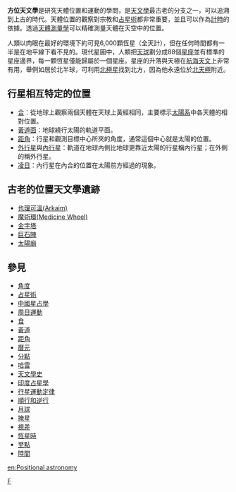 '''方位天文學'''是研究天體位置和運動的學問，是[[天文學|天文學]]最古老的分支之一，可以追溯到上古的時代。天體位置的觀察對宗教和[[占星術|占星術]]都非常重要，並且可以作為[[計時|計時]]的依據。透過[[天體測量學|天體測量學]]可以精確測量天體在天空中的位置。

人類以肉眼在最好的環境下約可見6,000顆恆星（全天計），但在任何時間都有一半是在地平線下看不見的。現代星圖中，人類把[[天球|天球]]劃分成88個[[星座|星座]]並有標準的星座邊界，每一顆恆星僅能歸屬於一個星座。星座的升落與天極在[[航海天文|航海天文]]上非常有用，舉例如居於北半球，可利用[[北極星|北極星]]找到北方，因為他永遠位於[[北天極|北天極]]附近。

== 行星相互特定的位置 ==
* [[合_(天體位置)|合]]：從地球上觀察兩個天體在天球上黃經相同，主要標示[[太陽系|太陽系]]中各天體的相對位置。
* [[黃道面|黃道面]]：地球繞行太陽的軌道平面。
* [[距角|距角]]：行星和觀測目標中心所夾的角度，通常這個中心就是太陽的位置。
* [[外行星|外行星]]與[[內行星|內行星]]：軌道在地球內側比地球更靠近太陽的行星稱內行星；在外側的稱外行星。
* [[凌日|凌日]]：內行星在內合的位置在太陽前方經過的現象。

==古老的位置天文學遺跡 ==
* [[也理可溫(Arkaim)|也理可溫(Arkaim)]]
* [[魔術環(Medicine_Wheel)|魔術環(Medicine Wheel)]]
* [[金字塔|金字塔]]
* [[巨石陣|巨石陣]]
* [[太陽廟|太陽廟]]

== 參見 ==
* [[角度|角度]]
* [[占星術|占星術]]
* [[七政四餘|中國星占學]]
* [[周日運動|周日運動]]
* [[食_(天文現象)|食]]
* [[黃道|黃道]]
* [[距角|距角]]
* [[曆元|曆元]]
* [[春分點|分點]]
* [[哈雷|哈雷]]
* [[天文學史|天文學史]]
* [[印度占星學|印度占星學]]
* [[行星運動定律|行星運動定律]]
* [[順行和逆行|順行和逆行]]
* [[月球|月球]]
* [[掩星|掩星]]
* [[視差|視差]]
* [[恆星時|恆星時]]
* [[夏至點|至點]]
* [[時間|時間]]

[[Category:球面天文学|F]]

[[en:Positional_astronomy|en:Positional astronomy]]